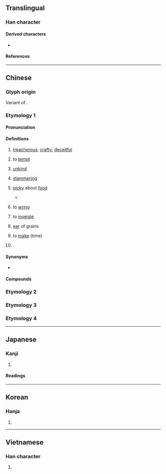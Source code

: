{{also|ㅋ|ヲ}}
{{character info}}

==Translingual==
{{stroke order|type=animate}}

===Han character===
{{Han char|rn=18|rad=刀|as=00|sn=2|var=1|four=17120|canj=SM|ids=⿹𠃌㇀}}

====Derived characters====
* {{l|mul|[[叼]], [[汈]], [[𢆵]], [[䒒]], [[𨾆]], [[𩾗]], [[𪔸]]}}

====References====
{{Han ref|kx=0135.250|dkj=01846|dj=0304.050|hdz=10320.020|uh=5201}}

----

==Chinese==
{{zh-forms}}

===Glyph origin===
{{Han etym}}

Variant of {{zh-l|刀}}.

===Etymology 1===

====Pronunciation====
{{zh-pron
|m=diāo
|ma=Zh-diao.ogg
|c=diu1
|h=pfs=
|md=
|mn=tiau/thiau
|w=
|mc=y
|oc=y
|cat=a,n,pn
}}

====Definitions====
{{zh-hanzi}}

# {{lb|zh|literary|or in compounds}} [[treacherous]]; [[crafty]]; [[deceitful]]
# {{lb|zh|literary}} to [[tempt]]
# {{lb|zh|literary}} [[unkind]]
# {{lb|zh|literary}} [[stammering]]
# {{lb|zh|literary}} [[picky]] about [[food]]
#* {{zh-x|現在 的 孩子{zi}-們 啊 嘴 都 刁 著[着]{zhe} 呢，啊{ā}。||M-BJ|ref='''2004''', {{w2|zh|pref=《|家有儿女|suf=》}}, episode 68<!--, 00:13-->}}
# {{lb|zh|literary}} to [[wring]]
# {{lb|zh|literary}} to [[inveigle]]
# {{lb|zh|literary}} [[ear]] of grains
# {{lb|zh|literary}} to [[make]] (time)
# {{surname|zh|nodot=1}}.

====Synonyms====
* {{s|treacherous}}
{{zh-syn-saurus|刁鑽}}

====Compounds====
{{zh-der|千刁萬惡|刁話|刁蕭|刁風|刁悍|刁皮|刁狡|刁難|刁天決地|刁蹬|刁斗|刁蹬用強|刁鑽|刁頑|刁滑|刁嘴|刁棍|刁天厥地|刁搔|刁詐|刁風拐月|刁拐|刁民|刁虐|刁騷|刁訟|刁厥|刁健訟棍|奸刁|刁鑽古怪|刁天撅地|刁決|刁蠻|刁頓|刁決古憋|刁惡|刁徒|刁姦|刁刁|放刁|撒刁|放刁撒潑|百般刁難|石刁柏|放刁把濫|撒潑放刁}}

===Etymology 2===
{{zh-see|凋|ss}}

===Etymology 3===
{{zh-see|碉|ss}}

===Etymology 4===
{{zh-see|雕|ss}}

{{zh-cat|Advanced}}

----

==Japanese==

===Kanji===
{{ja-kanji|grade=9|rs=刀00}}

# {{rfdef|ja|sort=刀00}}

====Readings====
{{ja-readings
|goon=ちょう<てう
|kanon=ちょう<てう
}}

----

==Korean==

===Hanja===
{{ko-hanja|조}}

# {{rfdef|ko|sort=刀00}}

----

==Vietnamese==

===Han character===
{{vi-readings|rs=刀00|reading=điêu}}

# {{rfdef|vi|sort=刀00}}
